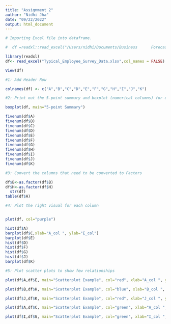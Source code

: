 ```yaml
---
title: "Assignment 2"
author: "Nidhi Jha"
date: "09/22/2022"
output: html_document
---
```

```r

# Importing Excel file into dataframe.

#  df =readxl::read_excel("/Users/nidhi/Documents/Business      Forecasting/Assignments/W1/Typical_Employee_Survey_Data.xlsx"). When the directory is not set in session.

library(readxl)
df<- read_excel("Typical_Employee_Survey_Data.xlsx",col_names = FALSE)

View(df)

#1: Add Header Row

colnames(df) <- c("A","B","C","D","E","F","G","H","I","J","K")

#2: Print out the 5-point summary and boxplot (numerical columns) for each column

boxplot(df, main="5-point Summary")

fivenum(df$A)
fivenum(df$B)
fivenum(df$C)
fivenum(df$D)
fivenum(df$E)
fivenum(df$F)
fivenum(df$G)
fivenum(df$H)
fivenum(df$I)
fivenum(df$J)
fivenum(df$K)

#3: Convert the columns that need to be converted to Factors 

df$B<-as.factor(df$B)
df$H<-as.factor(df$H)
  str(df)
table(df$A)

#4: Plot the right visual for each column 


plot(df, col="purple")

hist(df$A)
barplot(df$C,xlab="A_col ", ylab="E_col")
barplot(df$E)
hist(df$D)
hist(df$F)
hist(df$G)
hist(df$J)
barplot(df$K)

#5: Plot scatter plots to show few relationships 

plot(df$A,df$E, main="Scatterplot Example", col="red", xlab="A_col ", ylab="E_col")

plot(df$B,df$H, main="Scatterplot Example", col="blue", xlab="B_col ", ylab="H_col")

plot(df$J,df$K, main="Scatterplot Example", col="red", xlab="J_col ", ylab="K_col")

plot(df$A,df$C, main="Scatterplot Example", col="green", xlab="A_col ", ylab="C_col")

plot(df$I,df$G, main="Scatterplot Example", col="green", xlab="I_col ", ylab="G_col")
  

```

